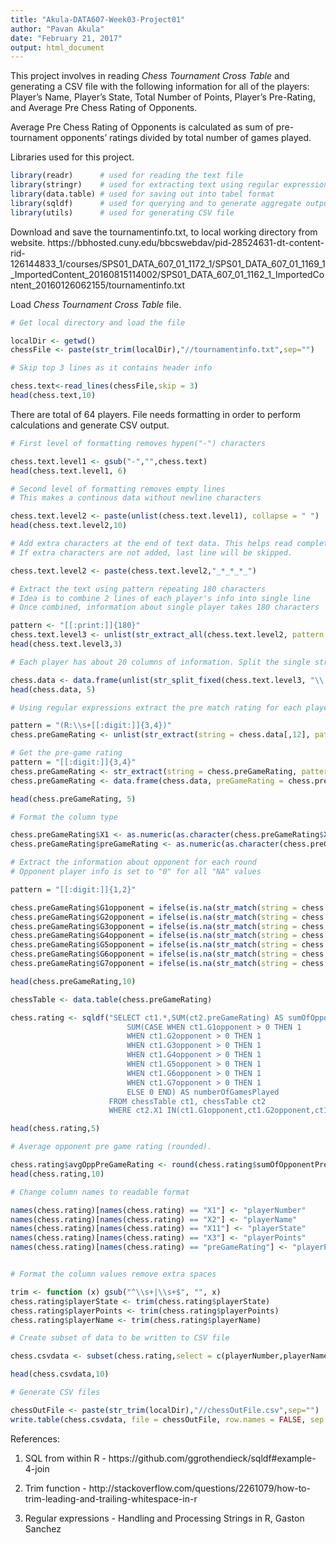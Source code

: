 ```yaml
---
title: "Akula-DATA607-Week03-Project01"
author: "Pavan Akula"
date: "February 21, 2017"
output: html_document
---
```


This project involves in reading *_Chess Tournament Cross Table_* and generating a CSV file with the following information for all of the players: Player's Name, Player's State, Total Number of Points, Player's Pre-Rating, and Average Pre Chess Rating of Opponents.

Average Pre Chess Rating of Opponents is calculated as sum of pre-tournament opponents' ratings divided by total number of games played.

Libraries used for this project.

```r
library(readr)      # used for reading the text file
library(stringr)    # used for extracting text using regular expressions
library(data.table) # used for saving out into tabel format
library(sqldf)      # used for querying and to generate aggregate output
library(utils)      # used for generating CSV file
```

Download and save the tournamentinfo.txt, to local working directory from website.
https://bbhosted.cuny.edu/bbcswebdav/pid-28524631-dt-content-rid-126144833_1/courses/SPS01_DATA_607_01_1172_1/SPS01_DATA_607_01_1169_1_ImportedContent_20160815114002/SPS01_DATA_607_01_1162_1_ImportedContent_20160126062155/tournamentinfo.txt

Load *_Chess Tournament Cross Table_* file. 

```r
# Get local directory and load the file

localDir <- getwd()
chessFile <- paste(str_trim(localDir),"//tournamentinfo.txt",sep="")

# Skip top 3 lines as it contains header info

chess.text<-read_lines(chessFile,skip = 3)
head(chess.text,10)
```

There are total of 64 players. File needs formatting in order to perform calculations and generate CSV output.

```r
# First level of formatting removes hypen("-") characters

chess.text.level1 <- gsub("-","",chess.text)
head(chess.text.level1, 6)
```

```r
# Second level of formatting removes empty lines
# This makes a continous data without newline characters 

chess.text.level2 <- paste(unlist(chess.text.level1), collapse = " ")
head(chess.text.level2,10)
```

```r
# Add extra characters at the end of text data. This helps read complete data. 
# If extra characters are not added, last line will be skipped. 

chess.text.level2 <- paste(chess.text.level2,"_*_*_*_")

# Extract the text using pattern repeating 180 characters
# Idea is to combine 2 lines of each player's info into single line
# Once combined, information about single player takes 180 characters

pattern <- "[[:print:]]{180}"
chess.text.level3 <- unlist(str_extract_all(chess.text.level2, pattern = pattern))
head(chess.text.level3,3)
```

```r
# Each player has about 20 columns of information. Split the single string into 20 columns

chess.data <- data.frame(unlist(str_split_fixed(chess.text.level3, "\\|", 21)))
head(chess.data, 5)
```

```r
# Using regular expressions extract the pre match rating for each player

pattern = "(R:\\s+[[:digit:]]{3,4})"
chess.preGameRating <- unlist(str_extract(string = chess.data[,12], pattern = pattern))

# Get the pre-game rating
pattern = "[[:digit:]]{3,4}"
chess.preGameRating <- str_extract(string = chess.preGameRating, pattern = pattern)
chess.preGameRating <- data.frame(chess.data, preGameRating = chess.preGameRating)

head(chess.preGameRating, 5)

```

```r
# Format the column type

chess.preGameRating$X1 <- as.numeric(as.character(chess.preGameRating$X1))
chess.preGameRating$preGameRating <- as.numeric(as.character(chess.preGameRating$preGameRating))

```

```r
# Extract the information about opponent for each round
# Opponent player info is set to "0" for all "NA" values

pattern = "[[:digit:]]{1,2}"

chess.preGameRating$G1opponent = ifelse(is.na(str_match(string = chess.preGameRating$X4, pattern = pattern)), 0, as.numeric(str_extract(string = chess.preGameRating$X4, pattern = pattern)))
chess.preGameRating$G2opponent = ifelse(is.na(str_match(string = chess.preGameRating$X5, pattern = pattern)), 0, as.numeric(str_extract(string = chess.preGameRating$X5, pattern = pattern)))
chess.preGameRating$G3opponent = ifelse(is.na(str_match(string = chess.preGameRating$X6, pattern = pattern)), 0, as.numeric(str_extract(string = chess.preGameRating$X6, pattern = pattern)))
chess.preGameRating$G4opponent = ifelse(is.na(str_match(string = chess.preGameRating$X7, pattern = pattern)), 0, as.numeric(str_extract(string = chess.preGameRating$X7, pattern = pattern)))
chess.preGameRating$G5opponent = ifelse(is.na(str_match(string = chess.preGameRating$X8, pattern = pattern)), 0, as.numeric(str_extract(string = chess.preGameRating$X8, pattern = pattern)))
chess.preGameRating$G6opponent = ifelse(is.na(str_match(string = chess.preGameRating$X9, pattern = pattern)), 0, as.numeric(str_extract(string = chess.preGameRating$X9, pattern = pattern)))
chess.preGameRating$G7opponent = ifelse(is.na(str_match(string = chess.preGameRating$X10, pattern = pattern)), 0, as.numeric(str_extract(string = chess.preGameRating$X10, pattern = pattern)))

head(chess.preGameRating,10)
```

```r
chessTable <- data.table(chess.preGameRating)

chess.rating <- sqldf("SELECT ct1.*,SUM(ct2.preGameRating) AS sumOfOpponentPreGameRating,
                          SUM(CASE WHEN ct1.G1opponent > 0 THEN 1 
                          WHEN ct1.G2opponent > 0 THEN 1
                          WHEN ct1.G3opponent > 0 THEN 1
                          WHEN ct1.G4opponent > 0 THEN 1
                          WHEN ct1.G5opponent > 0 THEN 1
                          WHEN ct1.G6opponent > 0 THEN 1
                          WHEN ct1.G7opponent > 0 THEN 1
                          ELSE 0 END) AS numberOfGamesPlayed
                      FROM chessTable ct1, chessTable ct2 
                      WHERE ct2.X1 IN(ct1.G1opponent,ct1.G2opponent,ct1.G3opponent,ct1.G4opponent,ct1.G5opponent,ct1.G6opponent,ct1.G7opponent) GROUP BY ct1.X1")

head(chess.rating,5)
```

```r
# Average opponent pre game rating (rounded).  

chess.rating$avgOppPreGameRating <- round(chess.rating$sumOfOpponentPreGameRating / chess.rating$numberOfGamesPlayed,0)
head(chess.rating,10)
```

```r
# Change column names to readable format

names(chess.rating)[names(chess.rating) == "X1"] <- "playerNumber"
names(chess.rating)[names(chess.rating) == "X2"] <- "playerName"
names(chess.rating)[names(chess.rating) == "X11"] <- "playerState"
names(chess.rating)[names(chess.rating) == "X3"] <- "playerPoints"
names(chess.rating)[names(chess.rating) == "preGameRating"] <- "playerPreGameRating"


# Format the column values remove extra spaces

trim <- function (x) gsub("^\\s+|\\s+$", "", x)
chess.rating$playerState <- trim(chess.rating$playerState)
chess.rating$playerPoints <- trim(chess.rating$playerPoints)
chess.rating$playerName <- trim(chess.rating$playerName)

# Create subset of data to be written to CSV file

chess.csvdata <- subset(chess.rating,select = c(playerNumber,playerName,playerState,playerPoints,playerPreGameRating,avgOppPreGameRating))

head(chess.csvdata,10)
```

```r
# Generate CSV files

chessOutFile <- paste(str_trim(localDir),"//chessOutFile.csv",sep="")
write.table(chess.csvdata, file = chessOutFile, row.names = FALSE, sep = ",")
```



References: 

1. SQL from within R - https://github.com/ggrothendieck/sqldf#example-4-join

2. Trim function - http://stackoverflow.com/questions/2261079/how-to-trim-leading-and-trailing-whitespace-in-r

3. Regular expressions - Handling and Processing Strings in R, Gaston Sanchez

